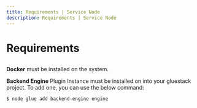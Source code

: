 ```yaml
---
title: Requirements | Service Node
description: Requirements | Service Node
---
```



<Meta title="Service Node Plugin/Requirements" />

# Requirements

##

**Docker** must be installed on the system.

**Backend Engine** Plugin Instance must be installed on into your gluestack project. To add one, you can use the below command:

```sh
$ node glue add backend-engine engine
```